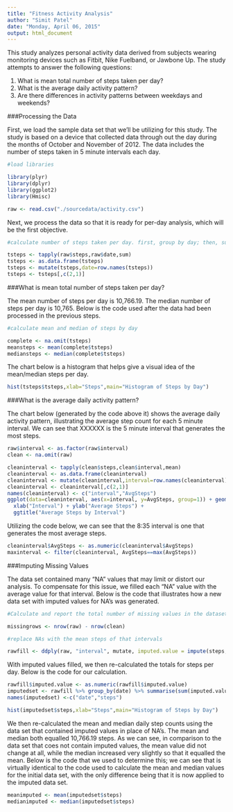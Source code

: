 ```yaml
---
title: "Fitness Activity Analysis"
author: "Simit Patel"
date: "Monday, April 06, 2015"
output: html_document
---
```


This study analyzes personal activity data derived from subjects wearing monitoring devices such as Fitbit, Nike Fuelband, or Jawbone Up. The study attempts to answer the following questions:

1. What is mean total number of steps taken per day?
2. What is the average daily activity pattern?  
3. Are there differences in activity patterns between weekdays and weekends?

###Processing the Data

First, we load the sample data set that we'll be utilizing for this study. The study is based on a device that collected data through out the day during the months of October and November of 2012. The data includes the number of steps taken in 5 minute intervals each day.

```r
#load libraries

library(plyr)
library(dplyr)
library(ggplot2)
library(Hmisc)

raw <- read.csv("./sourcedata/activity.csv")

```

Next, we process the data so that it is ready for per-day analysis, which will be the first objective.

```r
#calculate number of steps taken per day. first, group by day; then, summarize steps. 

tsteps <- tapply(raw$steps,raw$date,sum)
tsteps <- as.data.frame(tsteps)
tsteps <- mutate(tsteps,date=row.names(tsteps))
tsteps <- tsteps[,c(2,1)]
```

###What is mean total number of steps taken per day?

The mean number of steps per day is 10,766.19. The median number of steps per day is 10,765. Below is the code used after the data had been processed in the previous steps. 

```r
#calculate mean and median of steps by day

complete <- na.omit(tsteps)
meansteps <- mean(complete$tsteps)
mediansteps <- median(complete$tsteps)
```


The chart below is a histogram that helps give a visual idea of the mean/median steps per day.   

```r
hist(tsteps$tsteps,xlab="Steps",main="Histogram of Steps by Day")
```

###What is the average daily activity pattern?

The chart below (generated by the code above it) shows the average daily activity pattern, illustrating the average step count for each 5 minute interval. We can see that XXXXXX is the 5 minute interval that generates the most steps. 

```r
raw$interval <- as.factor(raw$interval)
clean <- na.omit(raw)

cleaninterval <- tapply(clean$steps,clean$interval,mean)
cleaninterval <- as.data.frame(cleaninterval)
cleaninterval <- mutate(cleaninterval,interval=row.names(cleaninterval))
cleaninterval <- cleaninterval[,c(2,1)]
names(cleaninterval) <- c("interval","AvgSteps")
ggplot(data=cleaninterval, aes(x=interval, y=AvgSteps, group=1)) + geom_line() + geom_point() +
  xlab("Interval") + ylab("Average Steps") +
  ggtitle("Average Steps by Interval")

```

Utilizing the code below, we can see that the 8:35 interval is one that generates the most average steps. 

```r
cleaninterval$AvgSteps <- as.numeric(cleaninterval$AvgSteps)
maxinterval <- filter(cleaninterval, AvgSteps==max(AvgSteps))
```

###Imputing Missing Values

The data set contained many "NA" values that may limit or distort our analysis. To compensate for this issue, we filled each "NA" value with the average value for that interval. Below is the code that illustrates how a new data set with imputed values for NA's was generated.

```r
#Calculate and report the total number of missing values in the dataset (i.e. the total number of rows with NAs)

missingrows <- nrow(raw) - nrow(clean)

#replace NAs with the mean steps of that intervals

rawfill <- ddply(raw, "interval", mutate, imputed.value = impute(steps, mean))

```

With imputed values filled, we then re-calculated the totals for steps per day. Below is the code for our calculation.

```r
rawfill$imputed.value <- as.numeric(rawfill$imputed.value)
imputedset <- rawfill %>% group_by(date) %>% summarise(sum(imputed.value))
names(imputedset) <-c("date","steps")

hist(imputedset$steps,xlab="Steps",main="Histogram of Steps by Day")
```

We then re-calculated the mean and median daily step counts using the data set that contained imputed values in place of NA's. The mean and median both equalled 10,766.19 steps. As we can see, in comparison to the data set that coes not contain imputed values, the mean value did not change at all, while the median increased very slightly so that it equalled the mean. Below is the code that we used to determine this; we can see that is virtually identical to the code used to calculate the mean and median values for the initial data set, with the only difference being that it is now applied to the imputed data set. 

```r
meanimputed <- mean(imputedset$steps)
medianimputed <- median(imputedset$steps)
```

